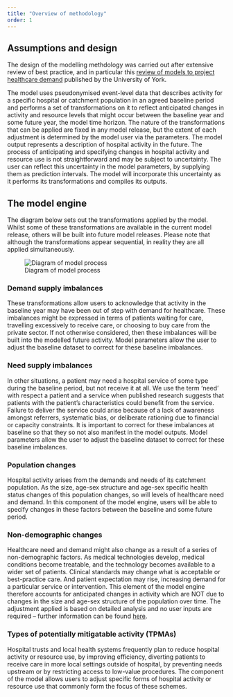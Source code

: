 ```yaml
---
title: "Overview of methodology"
order: 1
---
```


## Assumptions and design

The design of the modelling methdology was carried out after extensive review of best practice, and in particular this [review of models to project healthcare demand](https://www.york.ac.uk/media/che/documents/papers/researchpapers/CHERP186_projecting_healthcare_demand.pdf) published by the University of York.

The model uses pseudonymised event-level data that describes activity for a specific hospital or catchment population in an agreed baseline period and performs a set of transformations on it to reflect anticipated changes in activity and resource levels that might occur between the baseline year and some future year, the model time horizon.  The nature of the transformations that can be applied are fixed in any model release, but the extent of each adjustment is determined by the model user via the parameters.  The model output represents a description of hospital activity in the future.
The process of anticipating and specifying changes in hospital activity and resource use is not straightforward and may be subject to uncertainty.  The user can reflect this uncertainty in the model parameters, by supplying them as prediction intervals.  The model will incorporate this uncertainty as it performs its transformations and compiles its outputs.

## The model engine

The diagram below sets out the transformations applied by the model.  Whilst some of these transformations are available in the current model release, others will be built into future model releases. Please note that although the transformations appear sequential, in reality they are all applied simultaneously.

![Diagram of model process](../resources/NHP_model_process.png){fig-alt="Diagram showing the processes of the model"}

### Demand supply imbalances
These transformations allow users to acknowledge that activity in the baseline year may have been out of step with demand for healthcare.  These imbalances might be expressed in terms of patients waiting for care, travelling excessively to receive care, or choosing to buy care from the private sector.  If not otherwise considered, then these imbalances will be built into the modelled future activity.  Model parameters allow the user to adjust the baseline dataset to correct for these baseline imbalances.

### Need supply imbalances
In other situations, a patient may need a hospital service of some type during the baseline period, but not receive it at all.  We use the term 'need' with respect a patient and a service when published research suggests that patients with the patient's characteristics could benefit from the service.  Failure to deliver the service could arise because of a lack of awareness amongst referrers, systematic bias, or deliberate rationing due to financial or capacity constraints.  It is important to correct for these imbalances at baseline so that they so not also manifest in the model outputs.  Model parameters allow the user to adjust the baseline dataset to correct for these baseline imbalances.

### Population changes
Hospital activity arises from the demands and needs of its catchment population. As the size, age-sex structure and age-sex specific health status changes of this population changes, so will levels of healthcare need and demand.  In this component of the model engine, users will be able to specify changes in these factors between the baseline and some future period.

### Non-demographic changes
Healthcare need and demand might also change as a result of a series of non-demographic factors.  As medical technologies develop, medical conditions become treatable, and the technology becomes available to a wider set of patients.  Clinical standards may change what is acceptable or best-practice care.  And patient expectation may rise, increasing demand for a particular service or intervention.  This element of the model engine therefore accounts for anticipated changes in activity which are NOT due to changes in the size and age-sex structure of the population over time. The adjustment applied is based on detailed analysis and no user inputs are required – further information can be found [here](non-demographic_growth.qmd).

### Types of potentially mitigatable activity (TPMAs)
Hospital trusts and local health systems frequently plan to reduce hospital activity or resource use, by improving efficiency, diverting patients to receive care in more local settings outside of hospital, by preventing needs upstream or by restricting access to low-value procedures.  The component of the model allows users to adjust specific forms of hospital activity or resource use that commonly form the focus of these schemes.
